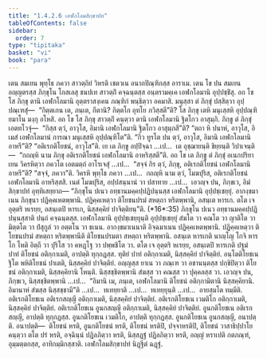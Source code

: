 ```yaml
---
title: "1.4.2.6 เอฬกโลมสิกฺขาปท"
tableOfContents: false
sidebar:
  order: 7
type: "tipitaka"
basket: "vi"
book: "para"
---
```



<DynamicBreadcrumb />

<Division number="571" book="para">

<Paragraph number="2176" book="para">
เตน สมเยน พุทฺโธ ภควา สาวตฺถิยํ วิหรติ เชตวเน อนาถปิณฺฑิกสฺส อาราเม. เตน โข ปน สมเยน อญฺญตรสฺส ภิกฺขุโน โกสเลสุ ชนปเท สาวตฺถิํ คจฺฉนฺตสฺส อนฺตรามคฺเค เอฬกโลมานิ อุปฺปชฺชิํสุ. อถ โข โส ภิกฺขุ ตานิ เอฬกโลมานิ อุตฺตราสงฺเคน ภณฺฑิกํ พนฺธิตฺวา อคมาสิ. มนุสฺสา ตํ ภิกฺขุํ ปสฺสิตฺวา อุปฺปณฺเฑสุํ—  “กิตฺตเกน เต, ภนฺเต, กีตานิ? กิตฺตโก อุทโย ภวิสฺสตี”ติ? โส ภิกฺขุ เตหิ มนุเสฺสหิ อุปฺปณฺฑิยมาโน มงฺกุ อโหสิ. อถ โข โส ภิกฺขุ สาวตฺถิํ คนฺตฺวา ตานิ เอฬกโลมานิ ฐิตโกว อาสุมฺภิ. ภิกฺขู ตํ ภิกฺขุํ เอตทโวจุํ—  “กิสฺส ตฺวํ, อาวุโส, อิมานิ เอฬกโลมานิ ฐิตโกว อาสุมฺภสี”ติ? “ตถา หิ ปนาหํ, อาวุโส, อิเมสํ เอฬกโลมานํ การณา มนุเสฺสหิ อุปฺปณฺฑิโต”ติ. “กีว ทูรโต ปน ตฺวํ, อาวุโส, อิมานิ เอฬกโลมานิ อาหรี”ติ? “อติเรกติโยชนํ, อาวุโส”ติ. เย เต ภิกฺขู อปฺปิจฺฉา …เป…  เต อุชฺฌายนฺติ ขิยฺยนฺติ วิปาเจนฺติ—  “กถญฺหิ นาม ภิกฺขุ อติเรกติโยชนํ เอฬกโลมานิ อาหริสฺสตี”ติ.
</Paragraph>

<Paragraph number="2177" book="para">
อถ โข เต ภิกฺขู ตํ ภิกฺขุํ อเนกปริยาเยน วิครหิตฺวา ภควโต เอตมตฺถํ อาโรเจสุํ …เป…  “สจฺจํ กิร ตฺวํ, ภิกฺขุ, อติเรกติโยชนํ เอฬกโลมานิ อาหรี”ติ? “สจฺจํ, ภควา”ติ. วิครหิ พุทฺโธ ภควา …เป…  กถญฺหิ นาม ตฺวํ, โมฆปุริส, อติเรกติโยชนํ เอฬกโลมานิ อาหริสฺสสิ. เนตํ โมฆปุริส, อปฺปสนฺนานํ วา ปสาทาย …เป…  เอวญฺจ ปน, ภิกฺขเว, อิมํ สิกฺขาปทํ อุทฺทิเสยฺยาถ—
</Paragraph>

</Division>
<Division number="572" book="para">

<Paragraph number="2178" book="para">
<Emphasis>“ภิกฺขุโน ปเนว อทฺธานมคฺคปฺปฏิปนฺนสฺส เอฬกโลมานิ อุปฺปชฺเชยฺยุํ. อากงฺขมาเนน ภิกฺขุนา ปฏิคฺคเหตพฺพานิ. ปฏิคฺคเหตฺวา ติโยชนปรมํ สหตฺถา หริตพฺพานิ, อสนฺเต หารเก. ตโต เจ อุตฺตริ หเรยฺย, อสนฺเตปิ หารเก, นิสฺสคฺคิยํ ปาจิตฺติยนฺ”</Emphasis>ติ. (*16*:<Emphasis>35</Emphasis>)
</Paragraph>

</Division>
<Division number="573" book="para">

<Paragraph number="2179" book="para">
<Emphasis>ภิกฺขุโน ปเนว อทฺธานมคฺคปฺปฏิปนฺนสฺสา</Emphasis>ติ ปนฺถํ คจฺฉนฺตสฺส.
</Paragraph>

<Paragraph number="2180" book="para">
<Emphasis>เอฬกโลมานิ อุปฺปชฺเชยฺยุนฺ</Emphasis>ติ อุปฺปชฺเชยฺยุํ สํฆโต วา คณโต วา ญาติโต วา มิตฺตโต วา ปํสุกูลํ วา อตฺตโน วา ธเนน.
</Paragraph>

<Paragraph number="2181" book="para">
<Emphasis>อากงฺขมาเนนา</Emphasis>ติ อิจฺฉมาเนน ปฏิคฺคเหตพฺพานิ.
</Paragraph>

<Paragraph number="2182" book="para">
<Emphasis>ปฏิคฺคเหตฺวา ติโยชนปรมํ สหตฺถา หริตพฺพานี</Emphasis>ติ ติโยชนปรมตา สหตฺถา หริตพฺพานิ.
</Paragraph>

<Paragraph number="2183" book="para">
<Emphasis>อสนฺเต หารเก</Emphasis>ติ นาญฺโญ โกจิ หารโก โหติ อิตฺถี วา ปุริโส วา คหฏฺโฐ วา ปพฺพชิโต วา.
</Paragraph>

<Paragraph number="2184" book="para">
<Emphasis>ตโต เจ อุตฺตริ หเรยฺย, อสนฺเตปิ หารเก</Emphasis>ติ ปฐมํ ปาทํ ติโยชนํ อติกฺกาเมติ, อาปตฺติ ทุกฺกฏสฺส. ทุติยํ ปาทํ อติกฺกาเมติ, นิสฺสคฺคิยํ ปาจิตฺติยํ. อนฺโตติโยชเน ฐิโต พหิติโยชนํ ปาเตติ, นิสฺสคฺคิยํ ปาจิตฺติยํ. อญฺญสฺส ยาเน วา ภณฺเฑ วา อชานนฺตสฺส ปกฺขิปิตฺวา ติโยชนํ อติกฺกาเมติ, นิสฺสคฺคิยานิ โหนฺติ. นิสฺสชฺชิตพฺพานิ สํฆสฺส วา คณสฺส วา ปุคฺคลสฺส วา. เอวญฺจ ปน, ภิกฺขเว, นิสฺสชฺชิตพฺพานิ …เป…  “อิมานิ เม, ภนฺเต, เอฬกโลมานิ ติโยชนํ อติกฺกามิตานิ นิสฺสคฺคิยานิ. อิมานาหํ สํฆสฺส นิสฺสชฺชามี”ติ …เป…  ทเทยฺยาติ …เป…  ทเทยฺยุนฺติ …เป…  อายสฺมโต ทมฺมีติ.
</Paragraph>

</Division>
<Division number="574" book="para">

<Paragraph number="2185" book="para">
อติเรกติโยชเน อติเรกสญฺญี อติกฺกาเมติ, นิสฺสคฺคิยํ ปาจิตฺติยํ. อติเรกติโยชเน เวมติโก อติกฺกาเมติ, นิสฺสคฺคิยํ ปาจิตฺติยํ. อติเรกติโยชเน อูนกสญฺญี อติกฺกาเมติ, นิสฺสคฺคิยํ ปาจิตฺติยํ.
</Paragraph>

<Paragraph number="2186" book="para">
อูนกติโยชเน อติเรกสญฺญี, อาปตฺติ ทุกฺกฏสฺส. อูนกติโยชเน เวมติโก, อาปตฺติ ทุกฺกฏสฺส. อูนกติโยชเน อูนกสญฺญี, อนาปตฺติ.
</Paragraph>

</Division>
<Division number="575" book="para">

<Paragraph number="2187" book="para">
อนาปตฺติ—  ติโยชนํ หรติ, อูนกติโยชนํ หรติ, ติโยชนํ หรติปิ, ปจฺจาหรติปิ, ติโยชนํ วาสาธิปฺปาโย คนฺตฺวา ตโต ปรํ หรติ, อจฺฉินฺนํ ปฏิลภิตฺวา หรติ, นิสฺสฏฺฐํ ปฏิลภิตฺวา หรติ, อญฺญํ หราเปติ กตภณฺฑํ, อุมฺมตฺตกสฺส, อาทิกมฺมิกสฺสาติ.

</Paragraph>
</Division>

<Paragraph number="2188" type="center" book="para">
เอฬกโลมสิกฺขาปทํ นิฏฺฐิตํ ฉฏฺฐํ.
</Paragraph>